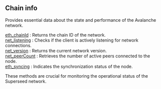 
<Meta
  title="Superseed chain info | dRPC"
/>

## Chain info

Provides essential data about the state and performance of the Avalanche network.

[eth_chainId](/superseed-api/chaininfo/eth_chainId) : Returns the chain ID of the network. \
[net_listening](/superseed-api/chaininfo/net_listening) : Checks if the client is actively listening for network connections. \
[net_version](/superseed-api/chaininfo/net_version) : Returns the current network version. \
[net_peerCount](/superseed-api/chaininfo/net_peerCount) : Retrieves the number of active peers connected to the node. \
[eth_syncing](/superseed-api/chaininfo/eth_syncing) : Indicates the synchronization status of the node.

These methods are crucial for monitoring the operational status of the Superseed network.

<Space h={16} />
<GetStarted />
